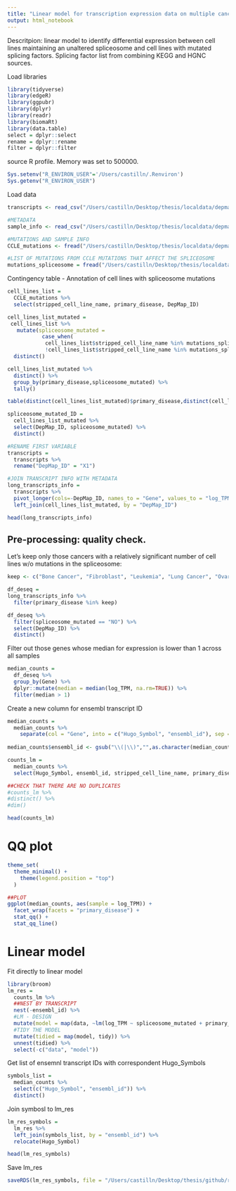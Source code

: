 ```yaml
---
title: "Linear model for transcription expression data on multiple cancers"
output: html_notebook
---
```


Descritpion: linear model to identify differential expression between cell lines maintaining an unaltered spliceosome and cell lines with mutated splicing factors. Splicing factor list from combining KEGG and HGNC sources. 

Load libraries
```r
library(tidyverse)
library(edgeR)
library(ggpubr)
library(dplyr)
library(readr)
library(biomaRt)
library(data.table)
select = dplyr::select
rename = dplyr::rename
filter = dplyr::filter
```

source R profile. Memory was set to 500000.
```r
Sys.setenv("R_ENVIRON_USER"='/Users/castilln/.Renviron')
Sys.getenv("R_ENVIRON_USER")

```

Load data
```r
transcripts <- read_csv("/Users/castilln/Desktop/thesis/localdata/depmap/CCLE_RNAseq_transcripts.csv")

#METADATA
sample_info <- read_csv("/Users/castilln/Desktop/thesis/localdata/depmap/sample_info.csv") #metadata

#MUTATIONS AND SAMPLE INFO
CCLE_mutations <- fread("/Users/castilln/Desktop/thesis/localdata/depmap/CCLE_info", header = TRUE) 

#LIST OF MUTATIONS FROM CCLE MUTATIONS THAT AFFECT THE SPLICEOSOME
mutations_spliceosome = fread("/Users/castilln/Desktop/thesis/localdata/depmap/mutations_spliceosome.csv")
```

Contingency table - Annotation of cell lines with spliceosome mutations
```r
cell_lines_list = 
  CCLE_mutations %>% 
  select(stripped_cell_line_name, primary_disease, DepMap_ID) 

cell_lines_list_mutated = 
 cell_lines_list %>% 
   mutate(spliceosome_mutated = 
           case_when(
            cell_lines_list$stripped_cell_line_name %in% mutations_spliceosome$stripped_cell_line_name ~ "YES", #if the mutation is in a gene from the spliceosome: 1 
            !cell_lines_list$stripped_cell_line_name %in% mutations_spliceosome$stripped_cell_line_name ~ "NO")) %>% 
  distinct()

cell_lines_list_mutated %>% 
  distinct() %>%
  group_by(primary_disease,spliceosome_mutated) %>%
  tally()

table(distinct(cell_lines_list_mutated)$primary_disease,distinct(cell_lines_list_mutated)$spliceosome_mutated)

spliceosome_mutated_ID = 
  cell_lines_list_mutated %>% 
  select(DepMap_ID, spliceosome_mutated) %>% 
  distinct() 
```


```r
#RENAME FIRST VARIABLE 
transcripts = 
  transcripts %>% 
  rename("DepMap_ID" = "X1")

#JOIN TRANSCRIPT INFO WITH METADATA
long_transcripts_info = 
  transcripts %>% 
  pivot_longer(cols=-DepMap_ID, names_to = "Gene", values_to = "log_TPM") %>% 
  left_join(cell_lines_list_mutated, by = "DepMap_ID")

head(long_transcripts_info)
```


## Pre-processing: quality check. 
Let's keep only those cancers with a relatively significant number of cell lines w/o mutations in the spliceosome:
```r
keep <- c("Bone Cancer", "Fibroblast", "Leukemia", "Lung Cancer", "Ovarian Cancer", "Pancreatic Cancer", "Sarcoma", "Skin Cancer")

df_deseq = 
long_transcripts_info %>% 
  filter(primary_disease %in% keep)

df_deseq %>% 
  filter(spliceosome_mutated == "NO") %>% 
  select(DepMap_ID) %>% 
  distinct() 
```

Filter out those genes whose median for expression is lower than 1 across all samples
```r
median_counts =
  df_deseq %>% 
  group_by(Gene) %>% 
  dplyr::mutate(median = median(log_TPM, na.rm=TRUE)) %>% 
  filter(median > 1)
```

Create a new column for ensembl transcript ID 
```r
median_counts = 
  median_counts %>%
    separate(col = "Gene", into = c("Hugo_Symbol", "ensembl_id"), sep = "\\s") 
   
median_counts$ensembl_id <- gsub("\\(|\\)","",as.character(median_counts$ensembl_id))

counts_lm = 
  median_counts %>% 
  select(Hugo_Symbol, ensembl_id, stripped_cell_line_name, primary_disease, spliceosome_mutated, log_TPM)

##CHECK THAT THERE ARE NO DUPLICATES
#counts_lm %>% 
#distinct() %>% 
#dim()
```

```r
head(counts_lm)
```

# QQ plot
```r
theme_set(
  theme_minimal() +
    theme(legend.position = "top")
  )

##PLOT 
ggplot(median_counts, aes(sample = log_TPM)) + 
  facet_wrap(facets = "primary_disease") +
  stat_qq() + 
  stat_qq_line() 
```

# Linear model

Fit directly to linear model
```r
library(broom)
lm_res =
  counts_lm %>% 
  ##NEST BY TRANSCRIPT
  nest(-ensembl_id) %>% 
  #LM - DESIGN
  mutate(model = map(data, ~lm(log_TPM ~ spliceosome_mutated + primary_disease, data = .))) %>% 
  #TIDY THE MODEL
  mutate(tidied = map(model, tidy)) %>%
  unnest(tidied) %>% 
  select(-c("data", "model"))

```


Get list of ensemnl transcript IDs with correspondent Hugo_Symbols 
```r
symbols_list = 
  median_counts %>% 
  select(c("Hugo_Symbol", "ensembl_id")) %>% 
  distinct()
```

Join symbosl to lm_res
```r
lm_res_symbols = 
  lm_res %>% 
  left_join(symbols_list, by = "ensembl_id") %>% 
  relocate(Hugo_Symbol)
```

```r
head(lm_res_symbols)
```


Save lm_res
```r
saveRDS(lm_res_symbols, file = "/Users/castilln/Desktop/thesis/github/results/differential_expression/transcripts/lm_res_symbols.rds")
```


